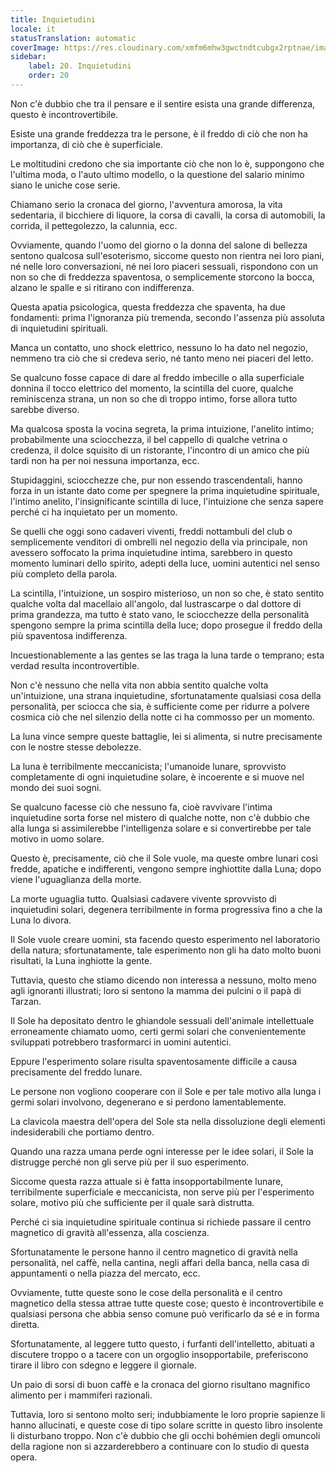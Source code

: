 ```yaml
---
title: Inquietudini
locale: it
statusTranslation: automatic
coverImage: https://res.cloudinary.com/xmfm6mhw3gwctndtcubgx2rptnae/image/upload/v1741354419/small_cover_la_gran_rebelion_28716e29d2.webp
sidebar:
    label: 20. Inquietudini
    order: 20
---
```

Non c'è dubbio che tra il pensare e il sentire esista una grande differenza, questo è incontrovertibile.

Esiste una grande freddezza tra le persone, è il freddo di ciò che non ha importanza, di ciò che è superficiale.

Le moltitudini credono che sia importante ciò che non lo è, suppongono che l'ultima moda, o l'auto ultimo modello, o la questione del salario minimo siano le uniche cose serie.

Chiamano serio la cronaca del giorno, l'avventura amorosa, la vita sedentaria, il bicchiere di liquore, la corsa di cavalli, la corsa di automobili, la corrida, il pettegolezzo, la calunnia, ecc.

Ovviamente, quando l'uomo del giorno o la donna del salone di bellezza sentono qualcosa sull'esoterismo, siccome questo non rientra nei loro piani, né nelle loro conversazioni, né nei loro piaceri sessuali, rispondono con un non so che di freddezza spaventosa, o semplicemente storcono la bocca, alzano le spalle e si ritirano con indifferenza.

Questa apatia psicologica, questa freddezza che spaventa, ha due fondamenti: prima l'ignoranza più tremenda, secondo l'assenza più assoluta di inquietudini spirituali.

Manca un contatto, uno shock elettrico, nessuno lo ha dato nel negozio, nemmeno tra ciò che si credeva serio, né tanto meno nei piaceri del letto.

Se qualcuno fosse capace di dare al freddo imbecille o alla superficiale donnina il tocco elettrico del momento, la scintilla del cuore, qualche reminiscenza strana, un non so che di troppo intimo, forse allora tutto sarebbe diverso.

Ma qualcosa sposta la vocina segreta, la prima intuizione, l'anelito intimo; probabilmente una sciocchezza, il bel cappello di qualche vetrina o credenza, il dolce squisito di un ristorante, l'incontro di un amico che più tardi non ha per noi nessuna importanza, ecc.

Stupidaggini, sciocchezze che, pur non essendo trascendentali, hanno forza in un istante dato come per spegnere la prima inquietudine spirituale, l'intimo anelito, l'insignificante scintilla di luce, l'intuizione che senza sapere perché ci ha inquietato per un momento.

Se quelli che oggi sono cadaveri viventi, freddi nottambuli del club o semplicemente venditori di ombrelli nel negozio della via principale, non avessero soffocato la prima inquietudine intima, sarebbero in questo momento luminari dello spirito, adepti della luce, uomini autentici nel senso più completo della parola.

La scintilla, l'intuizione, un sospiro misterioso, un non so che, è stato sentito qualche volta dal macellaio all'angolo, dal lustrascarpe o dal dottore di prima grandezza, ma tutto è stato vano, le sciocchezze della personalità spengono sempre la prima scintilla della luce; dopo prosegue il freddo della più spaventosa indifferenza.

Incuestionablemente a las gentes se las traga la luna tarde o temprano; esta verdad resulta incontrovertible.

Non c'è nessuno che nella vita non abbia sentito qualche volta un'intuizione, una strana inquietudine, sfortunatamente qualsiasi cosa della personalità, per sciocca che sia, è sufficiente come per ridurre a polvere cosmica ciò che nel silenzio della notte ci ha commosso per un momento.

La luna vince sempre queste battaglie, lei si alimenta, si nutre precisamente con le nostre stesse debolezze.

La luna è terribilmente meccanicista; l'umanoide lunare, sprovvisto completamente di ogni inquietudine solare, è incoerente e si muove nel mondo dei suoi sogni.

Se qualcuno facesse ciò che nessuno fa, cioè ravvivare l'intima inquietudine sorta forse nel mistero di qualche notte, non c'è dubbio che alla lunga si assimilerebbe l'intelligenza solare e si convertirebbe per tale motivo in uomo solare.

Questo è, precisamente, ciò che il Sole vuole, ma queste ombre lunari così fredde, apatiche e indifferenti, vengono sempre inghiottite dalla Luna; dopo viene l'uguaglianza della morte.

La morte uguaglia tutto. Qualsiasi cadavere vivente sprovvisto di inquietudini solari, degenera terribilmente in forma progressiva fino a che la Luna lo divora.

Il Sole vuole creare uomini, sta facendo questo esperimento nel laboratorio della natura; sfortunatamente, tale esperimento non gli ha dato molto buoni risultati, la Luna inghiotte la gente.

Tuttavia, questo che stiamo dicendo non interessa a nessuno, molto meno agli ignoranti illustrati; loro si sentono la mamma dei pulcini o il papà di Tarzan.

Il Sole ha depositato dentro le ghiandole sessuali dell'animale intellettuale erroneamente chiamato uomo, certi germi solari che convenientemente sviluppati potrebbero trasformarci in uomini autentici.

Eppure l'esperimento solare risulta spaventosamente difficile a causa precisamente del freddo lunare.

Le persone non vogliono cooperare con il Sole e per tale motivo alla lunga i germi solari involvono, degenerano e si perdono lamentablemente.

La clavicola maestra dell'opera del Sole sta nella dissoluzione degli elementi indesiderabili che portiamo dentro.

Quando una razza umana perde ogni interesse per le idee solari, il Sole la distrugge perché non gli serve più per il suo esperimento.

Siccome questa razza attuale si è fatta insopportabilmente lunare, terribilmente superficiale e meccanicista, non serve più per l'esperimento solare, motivo più che sufficiente per il quale sarà distrutta.

Perché ci sia inquietudine spirituale continua si richiede passare il centro magnetico di gravità all'essenza, alla coscienza.

Sfortunatamente le persone hanno il centro magnetico di gravità nella personalità, nel caffè, nella cantina, negli affari della banca, nella casa di appuntamenti o nella piazza del mercato, ecc.

Ovviamente, tutte queste sono le cose della personalità e il centro magnetico della stessa attrae tutte queste cose; questo è incontrovertibile e qualsiasi persona che abbia senso comune può verificarlo da sé e in forma diretta.

Sfortunatamente, al leggere tutto questo, i furfanti dell'intelletto, abituati a discutere troppo o a tacere con un orgoglio insopportabile, preferiscono tirare il libro con sdegno e leggere il giornale.

Un paio di sorsi di buon caffè e la cronaca del giorno risultano magnifico alimento per i mammiferi razionali.

Tuttavia, loro si sentono molto seri; indubbiamente le loro proprie sapienze li hanno allucinati, e queste cose di tipo solare scritte in questo libro insolente li disturbano troppo. Non c'è dubbio che gli occhi bohémien degli omuncoli della ragione non si azzarderebbero a continuare con lo studio di questa opera.

